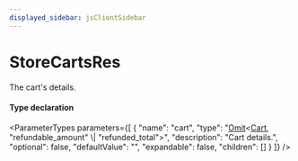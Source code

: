 ```yaml
---
displayed_sidebar: jsClientSidebar
---
```



# StoreCartsRes

The cart's details.

#### Type declaration

<ParameterTypes parameters={[
  {
    "name": "cart",
    "type": "[Omit](internal.Omit.mdx)&#60;[Cart](../classes/internal.Cart.mdx), \"refundable_amount\" \\| \"refunded_total\"&#62;",
    "description": "Cart details.",
    "optional": false,
    "defaultValue": "",
    "expandable": false,
    "children": []
  }
]} />
